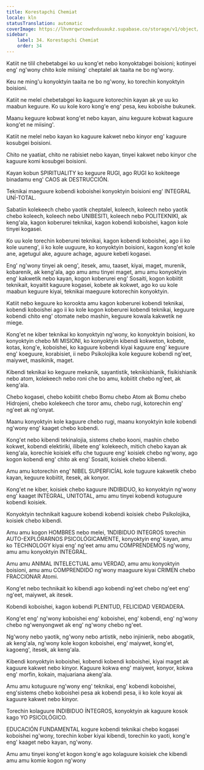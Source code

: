 ```yaml
---
title: Korestapchi Chemiat
locale: kln
statusTranslation: automatic
coverImage: https://lhvmrqwrcowdvduuaukz.supabase.co/storage/v1/object/public/strapi-uploads/small_cover-educacion-fundamental.webp-2d51a7828a2b1309555be27f7e2a61a0.webp
sidebar:
    label: 34. Korestapchi Chemiat
    order: 34
---
```

Katiit ne tilil chebetabgei ko uu kong'et nebo konyoktabgei boisioni; kotinyei eng' ng'wony chito kole miising' cheptalel ak taaita ne bo ng'wony.

Keu ne ming'u konyoktyin taaita ne bo ng'wony, ko torechin konyoktyin boisioni.

Katiit ne melel chebetabgei ko kaguure kotorechin kayan ak ye uu ko maabun keguure. Ko uu kole koro kong'e eng' pesa, keu koboishe bukunek.

Maanu keguure kobwat kong'et nebo kayan, ainu keguure kobwat kaguure kong'et ne miising'.

Katiit ne melel nebo kayan ko kaguure kakwet nebo kinyor eng' kaguure kosubgei boisioni.

Chito ne yaatiat, chito ne rabisiet nebo kayan, tinyei kakwet nebo kinyor che kaguure komi kosubgei boisioni.

Kayan kobun SPIRITUALITY ko keguure RUGI, ago RUGI ko kokiteege binadamu eng' CAOS ak DESTRUCCIÓN.

Teknikai maeguure kobendi koboishei konyoktyin boisioni eng' INTEGRAL UNÍ-TOTAL.

Sabatiin kolekeech chebo yaotik cheptalel, koleech, koleech nebo yaotik chebo koleech, koleech nebo UNIBESITI, koleech nebo POLITEKNIKI, ak keng'ala, kagon koberurei teknikai, kagon kobendi koboishei, kagon kole tinyei kogasei.

Ko uu kole torechin koberurei teknikai, kagon kobendi koboishei, ago ii ko kole uuneng', ii ko kole uuguure, ko konyoktyin boisioni, kagon kong'et kole ane, agetugul ake, aguure achage, aguure kebeti kogasei.

Eng' ng'wony tinyei ak oeng', itesek, amu, taaset, kiyai, maget, murenik, kobarenik, ak keng'ala, ago amu amu tinyei maget, amu amu konyoktyin eng' kakwetik nebo kayan, kogon koberurei eng' Sosaiti, kogon kobiitit teknikait, koyaitit kaguure kogasei, kobete ak kokwet, ago ko uu kole maabun keguure kiyai, teknikai maeguure kotorechin konyoktyin.

Katiit nebo keguure ko korookta amu kagon koberurei kobendi teknikai, kobendi koboishei ago ii ko kole kogon koberurei kobendi teknikai, keguure kobendi chito eng' otomate nebo mashin, keguure kowala kakwetik ne miege.

Kong'et ne kiber teknikai ko konyoktyin ng'wony, ko konyoktyin boisioni, ko konyoktyin chebo MI MISIONI, ko konyoktyin kibendi kokweton, kobete, kotas, kong'e, koboishei, ko kaguure kobendi kiyai kaguure eng' keguure eng' koeguure, korabisiet, ii nebo Psikolojika kole keguure kobendi ng'eet, maiywet, masikinik, maget.

Kibendi teknikai ko keguure mekanik, sayantistik, teknikishianik, fisikishianik nebo atom, kolekeech nebo roni che bo amu, kobiitit chebo ng'eet, ak keng'ala.

Chebo kogasei, chebo kobiitit chebo Bomu chebo Atom ak Bomu chebo Hidrojeni, chebo kolekeech che toror amu, chebo rugi, kotorechin eng' ng'eet ak ng'onyat.

Maanu konyoktyin kole kaguure chebo rugi, maanu konyoktyin kole kobendi ng'wony eng' kaaget chebo kobendi.

Kong'et nebo kibendi tekinalojia, sistems chebo kooni, mashin chebo kokwet, kobendi elektiriki, ilibete eng' kolekeech, mitich chebo kayan ak keng'ala, korechie koisiek elfu che tuguure eng' koisiek chebo ng'wony, ago kogon kobendi eng' chito ak eng' Sosaiti, koisiek chebo kibendi.

Amu amu kotorechin eng' NIBEL SUPERFICÍAL kole tuguure kakwetik chebo kayan, keguure kobiitit, itesek, ak konyor.

Kong'et ne kiber, koisiek chebo kaguure INDIBIDUO, ko konyoktyin ng'wony eng' kaaget INTEGRAL, UNITOTAL, amu amu tinyei kobendi kotuguure kobendi koisiek.

Konyoktyin technikait kaguure kobendi kobendi koisiek chebo Psíkolojika, koisiek chebo kibendi.

Amu amu kogon HOMBRES nebo melei, 1NDIBIDUO INTEGROS torechin AUTO-EXPLORARNOS PSICOLÓGICAMENTE, konyoktyin eng' kayan, amu ko TECHNOLOGY kiyai eng' ng'eet amu amu COMPRENDEMOS ng'wony, amu amu konyoktyin INTEGRAL.

Amu amu ANIMAL INTELECTUAL amu VERDAD, amu amu konyoktyin boisioni, amu amu COMPRENDIDO ng'wony maaguure kiyai CRIMEN chebo FRACCIONAR Atomi.

Kong'et nebo technikait ko kibendi ago kobendi ng'eet chebo ng'eet eng' ng'eet, maiywet, ak itesek.

Kobendi koboishei, kagon kobendi PLENITUD, FELICIDAD VERDADERA.

Kong'et eng' ng'wony koboishei eng' koboishei, eng' kobendi, eng' ng'wony chebo ng'wenyongwet ak eng' ng'wony chebo ng'eet.

Ng'wony nebo yaotik, ng'wony nebo artistik, nebo injinierik, nebo abogatik, ak keng'ala, ng'wony kole kogon koboishei, eng' maiywet, kong'et, kagoeng', itesek, ak keng'ala.

Kibendi konyoktyin koboishei, kobendi kobendi koboishei, kiyai maget ak kaguure kakwet nebo kinyor. Kaguure kokwa eng' maiywet, konyor, kokwa eng' morfin, kokain, majuariana akeng'ala.

Amu amu kotuguure ng'wony eng' teknikai, eng' kobendi koboishei, eng'sistems chebo koboishei pesa ak kobendi pesa, ii ko kole koyai ak kaguure kakwet nebo kinyor.

Torechin kolaguure INDIBIDUO ÍNTEGROS, konyoktyin ak kaguure kosok kago YO PSICOLÓGICO.

EDUCACIÓN FUNDAMENTAL kogure kobendi teknikai chebo kogasei koboishei ng'wony, torechin kober kiyai kibendi, torechin ko yaoti, kong'e eng' kaaget nebo kayan, ng'wony.

Amu amu tinyei kong'et kogon kong'e ago kolaguure koisiek che kibendi amu amu komie kogon ng'wony

